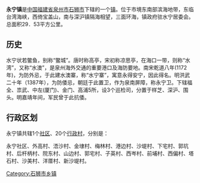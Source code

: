 {{中国乡级行政区
| 行政区全称 = 永宁镇
| 景观照片文件名 =
| 景观照片描述 =
| 汉语拼音 =
| 通用拼音 =
| 注音符號 =
| 其它标音类型1 =
| 其它标音1 =
| 其它标音类型2 =
| 其它标音2 =
| 其它语言类型1 =
| 其它语言地名1 =
| 其它语言类型2 =
| 其它语言地名2 =
| 上级行政区 = [[福建省|福建省]][[泉州市|泉州市]][[石狮市|石狮市]]
| 行政区类别 = [[镇|镇]]
| 行政区划代码 =350581106
| 地理坐标 =
| 总面积 =
| 户籍人口 =
| 户籍人口年份 =
| 常住人口 =
| 常住人口年份 =
| 人口密度 =
| 行政区划 =
| 官方网站 =
| 政府驻地 =
| 邮政编码 =
| 毗邻行政区 =
| 位置图文件名 =
| 位置图描述 =
}}
'''永宁镇'''是[[中华人民共和国|中国]][[福建省|福建省]][[泉州市|泉州市]][[石狮市|石狮市]]下辖的一个[[镇|镇]]。位于市境东南部滨海地带，东临台湾海峡，西倚宝盖山，南与深沪镇隔海相望，三面环海，镇政府驻水宁居委会。总面积29．53平方公里。
== 历史 ==
水宁状若鳖鱼，别称“鳖城”。唐时称高亭，宋初称凉思亭，在海口一带，则称“水湾”，又称“水澳”，是泉州海外交通的重要港口及海防要地。南宋乾道八年(1172年)，为防外忌，于此建水澳寨，称“水宁寨”，寓意永得安宁，因此得名。明洪武二十年（1387年），为防倭忌，朝廷于此置卫，作为泉南屏障，称永宁卫。下辖福全、祟武、中左(厦门)、金门、高浦5所，设3个巡检司，分置于样芝、深沪、围头。明嘉靖年间，军民曾于此抗倭。

== 行政区划 ==

永宁镇共辖1个[[社区|社区]]、20个[[行政村|行政村]]，分别是：

永宁社区、外高村、浯沙村、金埭村、梅林村、港边村、沙堤村、下宅村、郭坑村、后杆柄村、院东村、山边村、郭宅村、子英村、西岑村、前埔村、西偏村、塔石村、沙美村、洋厝村、新沙堤村。

{{石狮市行政区划}}
{{福建小作品}}
[[Category:石狮市乡镇|Category:石狮市乡镇]]
